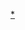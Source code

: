 {{asbox
| image      = Chinese Character "史" (Si).png
| pix       =26
| subject   = 
| qualifier = 與[[中国历史|中国歷史]]相關
| category  = 中国历史小作品
| tempsort  =  *
| name      = Template:China-hist-stub
}}<noinclude>
[[Category:中国历史小作品模板|*]]
</noinclude>